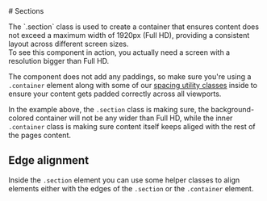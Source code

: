 
<Meta of={SectionStories} />

<div className="docs-title">
  # Sections

  <link-design of={JSON.stringify(SectionStories)}></link-design>
</div>

<div className="lead">
The `.section` class is used to create a container that ensures content does not exceed a maximum width of 1920px (Full HD), providing a consistent layout across different screen sizes.
</div>

<post-banner data-size="md">
  To see this component in action, you actually need a screen with a resolution bigger than Full HD.
</post-banner>

The component does not add any paddings, so make sure you're using a `.container` element along with some of our [spacing utility classes](/?path=/docs/facaacfd-18f1-49b4-80f1-a96680730fa0--docs) inside to ensure your content gets padded correctly across all viewports.

<Canvas sourceState="shown" of={SectionStories.Default}/>

In the example above, the `.section` class is making sure, the background-colored container will not be any wider than Full HD, while the inner `.container` class is making sure content itself keeps aliged with the rest of the pages content.

## Edge alignment

Inside the `.section` element you can use some helper classes to align elements either with the edges of the `.section` or the `.container` element.

<Canvas of={SectionStories.Alignment}/>
<div className="hide-col-default">
  <Controls of={SectionStories.Alignment}/>
</div>
